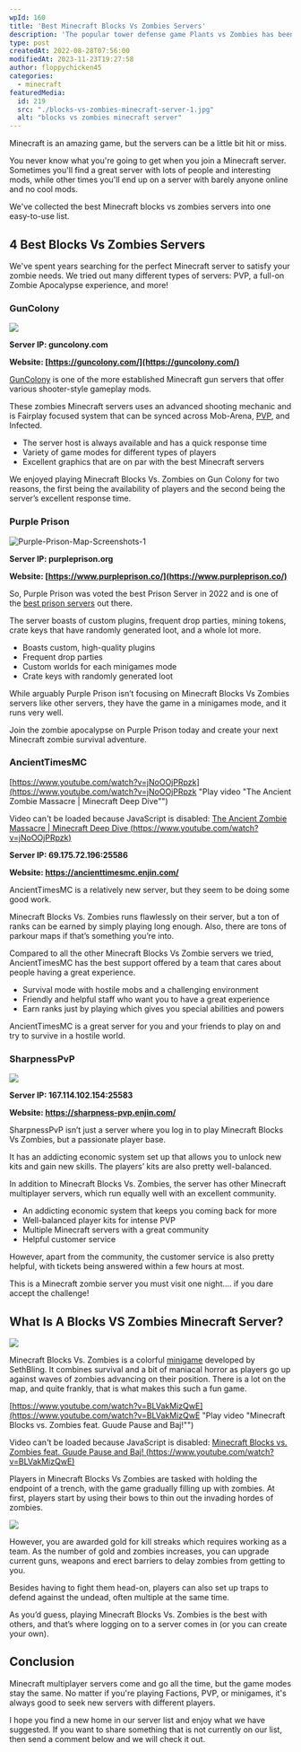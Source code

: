 ```yaml
---
wpId: 160
title: 'Best Minecraft Blocks Vs Zombies Servers'
description: 'The popular tower defense game Plants vs Zombies has been changed to a multiplayer variant with the name Blocks vs Zombies. The premise remains similar in which players must defend their side by planting blocks while also fighting off waves of zombies that want nothing more than your brains!'
type: post
createdAt: 2022-08-28T07:56:00
modifiedAt: 2023-11-23T19:27:58
author: floppychicken45
categories:
  - minecraft
featuredMedia:
  id: 219
  src: "./blocks-vs-zombies-minecraft-server-1.jpg"
  alt: "blocks vs zombies minecraft server"
---
```



Minecraft is an amazing game, but the servers can be a little bit hit or miss.

You never know what you're going to get when you join a Minecraft server. Sometimes you'll find a great server with lots of people and interesting mods, while other times you'll end up on a server with barely anyone online and no cool mods.

We've collected the best Minecraft blocks vs zombies servers into one easy-to-use list.

## 4 Best Blocks Vs Zombies Servers

We've spent years searching for the perfect Minecraft server to satisfy your zombie needs. We tried out many different types of servers: PVP, a full-on Zombie Apocalypse experience, and more!

### GunColony

![](@assets/images/posts/best-minecraft-blocks-vs-zombies-servers/GunColony-Blocks-Vs-Zombies-Servers.jpg)

**Server IP: guncolony.com**

**Website: [https://guncolony.com/](https://guncolony.com/)**

[GunColony](https://guncolony.com/) is one of the more established Minecraft gun servers that offer various shooter-style gameplay mods.

These zombies Minecraft servers uses an advanced shooting mechanic and is Fairplay focused system that can be synced across Mob-Arena, [PVP](https://www.ghostcap.com/best-minecraft-pvp-servers/), and Infected.

*   The server host is always available and has a quick response time
*   Variety of game modes for different types of players
*   Excellent graphics that are on par with the best Minecraft servers

We enjoyed playing Minecraft Blocks Vs. Zombies on Gun Colony for two reasons, the first being the availability of players and the second being the server’s excellent response time.

### Purple Prison

![Purple-Prison-Map-Screenshots-1](@assets/images/posts/best-minecraft-blocks-vs-zombies-servers/Purple-Prison-Map-Screenshots-1.jpg)

**Server IP: purpleprison.org**

**Website: [https://www.purpleprison.co/](https://www.purpleprison.co/)**

So, Purple Prison was voted the best Prison Server in 2022 and is one of the [best prison servers](https://www.ghostcap.com/best-minecraft-prison-servers/) out there.

The server boasts of custom plugins, frequent drop parties, mining tokens, crate keys that have randomly generated loot, and a whole lot more.

*   Boasts custom, high-quality plugins
*   Frequent drop parties
*   Custom worlds for each minigames mode
*   Crate keys with randomly generated loot

While arguably Purple Prison isn’t focusing on Minecraft Blocks Vs Zombies servers like other servers, they have the game in a minigames mode, and it runs very well.

Join the zombie apocalypse on Purple Prison today and create your next Minecraft zombie survival adventure.

### AncientTimesMC

[https://www.youtube.com/watch?v=jNoOOjPRpzk](https://www.youtube.com/watch?v=jNoOOjPRpzk "Play video \"The Ancient Zombie Massacre | Minecraft Deep Dive\"")

Video can't be loaded because JavaScript is disabled: [The Ancient Zombie Massacre | Minecraft Deep Dive (https://www.youtube.com/watch?v=jNoOOjPRpzk)](https://www.youtube.com/watch?v=jNoOOjPRpzk "The Ancient Zombie Massacre | Minecraft Deep Dive")

**Server IP: 69.175.72.196:25586**

**Website: https://ancienttimesmc.enjin.com/**

AncientTimesMC is a relatively new server, but they seem to be doing some good work.

Minecraft Blocks Vs. Zombies runs flawlessly on their server, but a ton of ranks can be earned by simply playing long enough. Also, there are tons of parkour maps if that’s something you’re into.

Compared to all the other Minecraft Blocks Vs Zombie servers we tried, AncientTimesMC has the best support offered by a team that cares about people having a great experience.

*   Survival mode with hostile mobs and a challenging environment
*   Friendly and helpful staff who want you to have a great experience
*   Earn ranks just by playing which gives you special abilities and powers

AncientTimesMC is a great server for you and your friends to play on and try to survive in a hostile world.

### SharpnessPvP

![](@assets/images/posts/best-minecraft-blocks-vs-zombies-servers/Sharpness-PvP-1-1.png)

**Server IP: 167.114.102.154:25583**

**Website: https://sharpness-pvp.enjin.com/**

SharpnessPvP isn’t just a server where you log in to play Minecraft Blocks Vs Zombies, but a passionate player base.

It has an addicting economic system set up that allows you to unlock new kits and gain new skills. The players’ kits are also pretty well-balanced.

In addition to Minecraft Blocks Vs. Zombies, the server has other Minecraft multiplayer servers, which run equally well with an excellent community.

*   An addicting economic system that keeps you coming back for more
*   Well-balanced player kits for intense PVP
*   Multiple Minecraft servers with a great community
*   Helpful customer service

However, apart from the community, the customer service is also pretty helpful, with tickets being answered within a few hours at most.

This is a Minecraft zombie server you must visit one night.... if you dare accept the challenge!

## What Is A Blocks VS Zombies Minecraft Server?

![](@assets/images/posts/best-minecraft-blocks-vs-zombies-servers/What-Is-Blocks-VS-Zombies-Minecraft-Server.jpg)

Minecraft Blocks Vs. Zombies is a colorful [minigame](https://www.ghostcap.com/best-minecraft-minigames-servers/) developed by SethBling. It combines survival and a bit of maniacal horror as players go up against waves of zombies advancing on their position. There is a lot on the map, and quite frankly, that is what makes this such a fun game.

[https://www.youtube.com/watch?v=BLVakMizQwE](https://www.youtube.com/watch?v=BLVakMizQwE "Play video \"Minecraft Blocks vs. Zombies feat. Guude Pause and Baj!\"")

Video can't be loaded because JavaScript is disabled: [Minecraft Blocks vs. Zombies feat. Guude Pause and Baj! (https://www.youtube.com/watch?v=BLVakMizQwE)](https://www.youtube.com/watch?v=BLVakMizQwE "Minecraft Blocks vs. Zombies feat. Guude Pause and Baj!")

Players in Minecraft Blocks Vs Zombies are tasked with holding the endpoint of a trench, with the game gradually filling up with zombies. At first, players start by using their bows to thin out the invading hordes of zombies.

![](@assets/images/posts/best-minecraft-blocks-vs-zombies-servers/minecraft-cubes-vs-zombies-servers-1024x576.jpg)

However, you are awarded gold for kill streaks which requires working as a team. As the number of gold and zombies increases, you can upgrade current guns, weapons and erect barriers to delay zombies from getting to you.

Besides having to fight them head-on, players can also set up traps to defend against the undead, often multiple at the same time.

As you’d guess, playing Minecraft Blocks Vs. Zombies is the best with others, and that’s where logging on to a server comes in (or you can create your own).

## Conclusion

Minecraft multiplayer servers come and go all the time, but the game modes stay the same. No matter if you're playing Factions, PVP, or minigames, it's always good to seek new servers with different players.

I hope you find a new home in our server list and enjoy what we have suggested. If you want to share something that is not currently on our list, then send a comment below and we will check it out.
